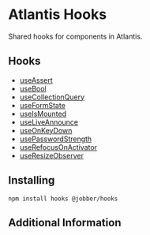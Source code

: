 # Atlantis Hooks

Shared hooks for components in Atlantis.

## Hooks

- [useAssert](../?path=/docs/hooks-useassert--page)
- [useBool](../?path=/docs/hooks-usebool--page)
- [useCollectionQuery](../?path=/docs/hooks-usecollectionquery--use-collection-query)
- [useFormState](../?path=/docs/hooks-useformstate--use-form-state)
- [useIsMounted](../?path=/docs/hooks-useismounted--use-is-mounted)
- [useLiveAnnounce](../?path=/docs/hooks-useliveannounce--use-live-announce)
- [useOnKeyDown](../?path=/docs/hooks-useonkeydown--use-on-key-down)
- [usePasswordStrength](../?path=/docs/hooks-usepasswordstrength--use-password-strength)
- [useRefocusOnActivator](../?path=/docs/hooks-userefocusonactivator--use-refocus-on-activator)
- [useResizeObserver](../?path=/docs/packages-hooks--page)

## Installing

`npm install hooks @jobber/hooks`

## Additional Information

